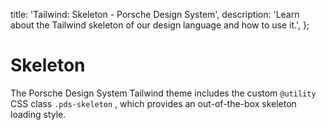 
  title: 'Tailwind: Skeleton - Porsche Design System',
  description: 'Learn about the Tailwind skeleton of our design language and how to use it.',
};

# Skeleton

<TableOfContents headings={[]} />

The Porsche Design System Tailwind theme includes the custom `@utility` CSS class `.pds-skeleton` , which provides an
out-of-the-box skeleton loading style.

<ComponentStory story={skeletonStory} />
